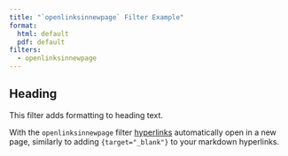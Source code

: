 ```yaml
---
title: "`openlinksinnewpage` Filter Example"
format:
  html: default
  pdf: default
filters:
  - openlinksinnewpage
---
```


## Heading

This filter adds formatting to heading text.

With the `openlinksinnewpage` filter [hyperlinks](https://quarto.org/) automatically open in a new page, similarly to adding `{target="_blank"}` to your markdown hyperlinks.

